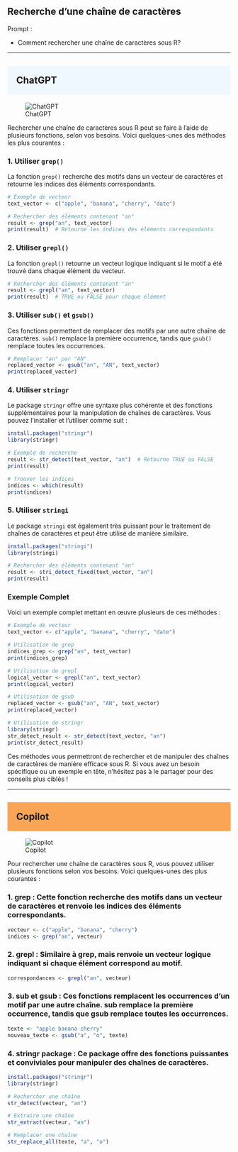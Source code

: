 ## Recherche d'une chaîne de caractères

::: {.callout-note appearance="simple"}
Prompt : 

* Comment rechercher une chaîne de caractères sous R?


:::

----

## ChatGPT {style="background-color: #f0f8ff; padding: 20px;"}
![ChatGPT](../img/ChatGPT.PNG)

Rechercher une chaîne de caractères sous R peut se faire à l'aide de plusieurs fonctions, selon vos besoins. Voici quelques-unes des méthodes les plus courantes :

### 1. Utiliser `grep()`

La fonction `grep()` recherche des motifs dans un vecteur de caractères et retourne les indices des éléments correspondants.

```R
# Exemple de vecteur
text_vector <- c("apple", "banana", "cherry", "date")

# Rechercher des éléments contenant "an"
result <- grep("an", text_vector)
print(result)  # Retourne les indices des éléments correspondants
```

### 2. Utiliser `grepl()`

La fonction `grepl()` retourne un vecteur logique indiquant si le motif a été trouvé dans chaque élément du vecteur.

```R
# Rechercher des éléments contenant "an"
result <- grepl("an", text_vector)
print(result)  # TRUE ou FALSE pour chaque élément
```

### 3. Utiliser `sub()` et `gsub()`

Ces fonctions permettent de remplacer des motifs par une autre chaîne de caractères. `sub()` remplace la première occurrence, tandis que `gsub()` remplace toutes les occurrences.

```R
# Remplacer "an" par "AN"
replaced_vector <- gsub("an", "AN", text_vector)
print(replaced_vector)
```

### 4. Utiliser `stringr`

Le package `stringr` offre une syntaxe plus cohérente et des fonctions supplémentaires pour la manipulation de chaînes de caractères. Vous pouvez l'installer et l'utiliser comme suit :

```R
install.packages("stringr")
library(stringr)

# Exemple de recherche
result <- str_detect(text_vector, "an")  # Retourne TRUE ou FALSE
print(result)

# Trouver les indices
indices <- which(result)
print(indices)
```

### 5. Utiliser `stringi`

Le package `stringi` est également très puissant pour le traitement de chaînes de caractères et peut être utilisé de manière similaire.

```R
install.packages("stringi")
library(stringi)

# Rechercher des éléments contenant "an"
result <- stri_detect_fixed(text_vector, "an")
print(result)
```

### Exemple Complet

Voici un exemple complet mettant en œuvre plusieurs de ces méthodes :

```R
# Exemple de vecteur
text_vector <- c("apple", "banana", "cherry", "date")

# Utilisation de grep
indices_grep <- grep("an", text_vector)
print(indices_grep)

# Utilisation de grepl
logical_vector <- grepl("an", text_vector)
print(logical_vector)

# Utilisation de gsub
replaced_vector <- gsub("an", "AN", text_vector)
print(replaced_vector)

# Utilisation de stringr
library(stringr)
str_detect_result <- str_detect(text_vector, "an")
print(str_detect_result)
```

Ces méthodes vous permettront de rechercher et de manipuler des chaînes de caractères de manière efficace sous R. Si vous avez un besoin spécifique ou un exemple en tête, n'hésitez pas à le partager pour des conseils plus ciblés !


----

## Copilot {style="background-color: #faa555; padding: 20px;"}
![Copilot](../img/copilot.PNG)


Pour rechercher une chaîne de caractères sous R, vous pouvez utiliser plusieurs fonctions selon vos besoins. Voici quelques-unes des plus courantes :

### 1. grep : Cette fonction recherche des motifs dans un vecteur de caractères et renvoie les indices des éléments correspondants.

```R
vecteur <- c("apple", "banana", "cherry")
indices <- grep("an", vecteur)
```

### 2. grepl : Similaire à grep, mais renvoie un vecteur logique indiquant si chaque élément correspond au motif.


```R
correspondances <- grepl("an", vecteur)
```

### 3. sub et gsub : Ces fonctions remplacent les occurrences d’un motif par une autre chaîne. sub remplace la première occurrence, tandis que gsub remplace toutes les occurrences.

```R
texte <- "apple banana cherry"
nouveau_texte <- gsub("a", "o", texte)
```

### 4. stringr package : Ce package offre des fonctions puissantes et conviviales pour manipuler des chaînes de caractères.

```R
install.packages("stringr")
library(stringr)

# Rechercher une chaîne
str_detect(vecteur, "an")

# Extraire une chaîne
str_extract(vecteur, "an")

# Remplacer une chaîne
str_replace_all(texte, "a", "o")
```






